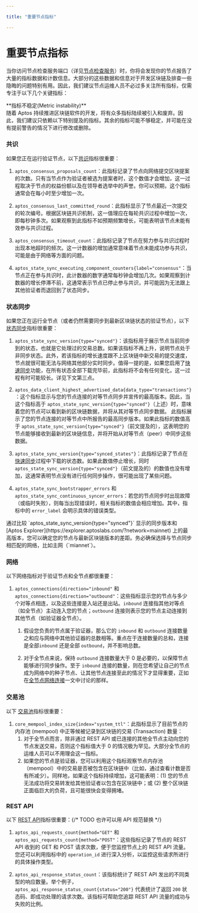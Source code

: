 ```yaml
---

title: "重要节点指标"

---
```



# 重要节点指标

当你访问节点检查服务端口（详见[节点检查服务](node-inspection-service.mdx)）时，你将会发现你的节点报告了大量的指标数据和计数信息。大部分的这些数据和信息对于开发区块链及排查一些隐晦的问题特别有用。因此，我们建议节点运维人员不必过多关注所有指标，仅需专注于以下几个关键指标：

<Callout type="info">
**指标不稳定(Metric instability)**<br />
随着 Aptos 持续推进区块链软件的开发，将有众多指标陆续被引入和废弃。因此，我们建议只依赖以下特别提及的指标。其余的指标可能不够稳定，并可能在没有提前警告的情况下进行修改或删除。
</Callout>

### 共识

如果您正在运行验证节点，以下[共识](../../blockchain/blockchain-deep-dive.mdx#consensus)指标很重要：

1. `aptos_consensus_proposals_count`：此指标记录了节点向网络提交区块提案的次数。只有当节点作为验证者被选为提案者时，这个数值才会增加，这一过程取决于节点的权益份额以及在领导者选举中的声誉。你可以预期，这个指标通常会在每小时至少增加一次。

2. `aptos_consensus_last_committed_round`：此指标显示了节点最近一次提交的轮次编号。根据区块链共识机制，这一值理应在每轮共识过程中增加一次，即每秒钟多次。如果观察到此指标不如预期频繁增长，可能表明该节点未能有效参与共识过程。

3. `aptos_consensus_timeout_count`：此指标记录了节点在努力参与共识过程时出现本地超时的频次。这一计数器的增加通常意味着节点未能成功参与共识，可能是由于网络等方面的问题。

4. `aptos_state_sync_executing_component_counters{label="consensus"`：当节点正在参与共识时，此计数器的数字通常每秒钟会增加几次。如果观察到计数器的增长停滞不前，这通常表示节点已停止参与共识，并可能因为无法跟上其他验证者而退回到了状态同步。

### 状态同步

如果您正在运行全节点（或者仍然需要同步到最新区块链状态的验证节点），以下 [状态同步](../configure/state-sync.mdx)指标很重要：

1. `aptos_state_sync_version{type="synced"}`：该指标用于展示节点当前同步到的状态，也就是它处理过的交易总数。如果该指标不再上升，说明节点处于非同步状态。此外，若该指标的增长速度跟不上区块链中新交易的提交速度，节点就很可能无法与网络其他部分实时同步。值得一提的是，如果您启用了[快速同步](../configure/state-sync.mdx#快速同步)功能，在所有状态全部下载完毕前，此指标将不会有任何变化，这一过程有时可能较长。详见下文第三点。

2. `aptos_data_client_highest_advertised_data{data_type="transactions"}`：这个指标显示与您的节点连接的对等节点同步并宣传的最高版本。因此，当这个指标高于 `aptos_state_sync_version{type="synced"}`（上述）时，意味着您的节点可以看到新的区块链数据，并将从其对等节点同步数据。
   此指标展示了您的节点连接的对等节点中所报告的最高同步版本。如果此指标的数值高于 `aptos_state_sync_version{type="synced"}`（前文提及的），这表明您的节点能够接收到最新的区块链信息，并将开始从对等节点（peer）中同步这些数据。

3. `aptos_state_sync_version{type="synced_states"}`：此指标记录了节点在[快速同步](../configure/state-sync.mdx#快速同步)过程中下载的状态数。如果此数值停止增长，同时 `aptos_state_sync_version{type="synced"}`（前文提及的）的数值也没有增加，这通常表明节点没有进行任何同步操作，很可能出现了某些问题。

4. `aptos_state_sync_bootstrapper_errors` 和 `aptos_state_sync_continuous_syncer_errors`：若您的节点同步时出现故障（或临时失败），则每当出现错误时，相关指标的数值会相应增加。其中，指标中的 `error_label` 会明示具体的错误类型。

<Callout type="info">
通过比较 `aptos_state_sync_version{type="synced"}` 显示的同步版本和 [Aptos Explorer](https://explorer.aptoslabs.com/?network=mainnet) 上的最高版本，您可以确定您的节点与最新区块链版本的差距。务必确保选择与节点同步相匹配的网络，比如主网（`miannet`）。
</Callout>

### 网络

以下网络指标对于验证节点和全节点都很重要：

1. `aptos_connections{direction="inbound"` 和 `aptos_connections{direction="outbound"`：这些指标显示您的节点与多少个对等点相连，以及这些连接是入站还是出站。`inbound` 连接指其他对等点（如全节点）主动连入您的节点；`outbound` 连接则表示您的节点主动连接到其他节点（如验证器全节点）。

   1. 假设您负责的节点属于验证器，那么它的 `inbound` 和 `outbound` 连接数量之和应与网络中其他验证器的总数相等。重点在于连接数量的总和，连接是全部`inbound` 还是全部 `outbound`，并不影响总数。

   2. 对于全节点来说，保持 `outbound` 连接数量大于 0 是必要的，以保障节点能够进行同步操作。至于 `inbound` 连接的数量，则在您希望让自己的节点成为网络中的种子节点、让其他节点连接至此的情况下才显得重要，正如在[全节点网络连接](../full-node/modify/fullnode-network-connections.mdx#allowing-pfn-connections)一文中讨论的那样。
   

### 交易池

以下 [交易池](../../blockchain/blockchain-deep-dive.mdx#mempool)指标很重要：

1. `core_mempool_index_size{index="system_ttl"`：此指标显示了目前节点的内存池 (mempool) 中正等候被记录到区块链的交易 (Transaction) 数量：
   1.    对于全节点而言，除非通过 REST API 或已连接的其他全节点主动向您的节点发送交易，否则这个指标值大于 0 的情况极为罕见。大部分全节点的运维人员可以不用理会这一指标。
   2. 如果您的节点是验证器，您可以利用这个指标观察节点内存池（mempool）中的交易是否被包含在区块链中（比如，通过查看计数是否有所减少）。同样地，如果这个指标持续增加，这可能表明：(1) 您的节点无法成功将交易转发给其他验证者以包含在区块链中；或 (2) 整个区块链正面临巨大的负荷，且可能很快会变得拥堵。

### REST API

以下 [REST API](../../../build/apis.mdx)指标很重要：{/* TODO 也许可以用 API 规范替换 */}

1. `aptos_api_requests_count{method="GET"` 和 `aptos_api_requests_count{method="POST"`：这些指标记录了节点的 REST API 收到的 GET 和 POST 请求次数，便于您监控节点上的 REST API 流量。您还可以利用指标中的 `operation_id` 进行深入分析，以监控这些请求所进行的具体操作类型。

2. `aptos_api_response_status_count`：该指标统计了 REST API 发出的不同类型的响应数量。举个例子，`aptos_api_response_status_count{status="200"}` 代表统计了返回 `200` 状态码、即成功处理的请求次数。该指标可帮助您追踪 REST API 流量的成功与失败的比例。

